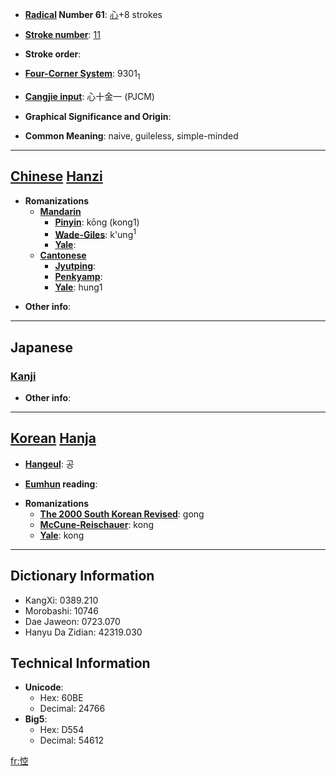 * '''[[Wiktionary:Chinese radical index| Radical]] Number 61''': [[Wiktionary:Chinese radical index 心|心]]+8 strokes

* '''[[Wiktionary:Chinese total strokes index|Stroke number]]''': [[Wiktionary:Chinese total strokes index 11|11]]

* '''Stroke order''': 

* '''[[Wiktionary:Chinese four corner index|Four-Corner System]]''': 9301<sub>1</sub>

* '''[[Wiktionary:Chinese Cangjie index|Cangjie input]]''': 心十金一 (PJCM)

* '''Graphical Significance and Origin''': 

* '''Common Meaning''': naive, guileless, simple-minded

----

== [[Chinese]] [[Hanzi]] ==

* '''Romanizations'''
** '''[[Mandarin]]'''
*** '''[[Pinyin]]''': kōng (kong1)
*** '''[[Wade-Giles]]''': k'ung<sup>1</sup>
*** '''[[Yale]]''': 
** '''[[Cantonese]]'''
*** '''[[Jyutping]]''':
*** '''[[Penkyamp]]''': 
*** '''[[Yale]]''': hung1

* '''Other info''': 

----

==Japanese==
===[[Kanji]]===
{{kanji|on readings=[[こう]] (kō), [[く]] (ku)|kun readings=[[もこと]] (mokoto)}}

* '''Other info''':  

----

== [[Korean]] [[Hanja]] ==

* '''[[Hangeul]]''': 공

* '''[[Eumhun]] reading''': 

* '''Romanizations'''
** '''[[The 2000 South Korean Revised Romanization|The 2000 South Korean Revised]]''': gong
** '''[[McCune-Reischauer]]''': kong
** '''[[Yale]]''': kong

----

== Dictionary Information ==

* KangXi: 0389.210
* Morobashi: 10746
* Dae Jaweon: 0723.070
* Hanyu Da Zidian: 42319.030

== Technical Information ==

* '''Unicode''':
** Hex: 60BE
** Decimal: 24766
* '''Big5''':
** Hex: D554
** Decimal: 54612

[[fr:悾]]